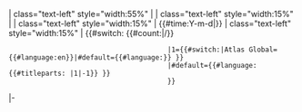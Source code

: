 <noinclude>{{X/Template
|description=This template contains a data row for the table created by the [[Template:X/Threads/DisplayThreads|DisplayThreads]] template (when source=local).
|templates=
{{X/Template/Template|1|template=Section/Define}}
{{X/Template/Template|2|template=Section/Transclude}}
{{X/Template/Template|3|template=X/Encoder}}
{{X/Template/Template|3|template=X/Threads/DisplayThreads}}
{{X/Template/Template|4|template=X/Threads/TableStart}}
{{X/Template/Template|4|template=X/Threads/TableRow-Local}}
{{X/Template/Template|4|template=X/Threads/TableRow-Global}}
{{X/Template/Template|4|template=X/Threads/TableEnd}}
|templatedata=
<templatedata>
{
    "description": "",
    "params": {
        "Topic": {
            "label": "Topic",
            "type": "string",
            "required": true,
            "description": "Topic pagename",
            "example": "XZIUXOIXOIBBIU"
        },
        "Title": {
            "label": "Title",
            "type": "string",
            "required": true,
            "description": "Topic title",
            "example": "Lorem Ipsum"
        },
        "Author": {
            "label": "Author",
            "type": "wiki-user-name",
            "required": true,
            "description": "Topic author",
            "example": "User123"
        },
        "Date": {
            "label": "Date",
            "type": "date",
            "required": true,
            "description": "Date",
            "example": "2023-12-31" 
        },
        "Owner": {
            "label": "Owner",
            "type": "string",
            "required": true,
            "description": "Used to obtain language"
        }
    }
}
</templatedata>
}}</noinclude><includeonly>
| class="text-left" style="width:55%" | [[{{{Topic}}}|{{{Title}}}]]
| class="text-left" style="width:15%" | [[User:{{{Author}}}|{{{Author}}}]]
| class="text-left" style="width:15%" | {{#time:Y-m-d|{{{Date}}}}}
| class="text-left" style="width:15%" | {{#switch: {{#count:{{{Owner}}}|/}}
                                        |1={{#switch:{{SITENAME}}|Atlas Global={{#language:en}}|#default={{#language:{{CONTENTLANG}}}} }}
                                        |#default={{#language:{{#titleparts: {{{Owner}}}|1|-1}} }}
                                        }}
|-</includeonly>
